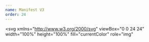 ```yaml
---
name: Manifest V3
order: 24
---
```


<svg
  xmlns="http://www.w3.org/2000/svg"
  viewBox="0 0 24 24"
  width="100%"
  height="100%"
  fill="currentColor"
  role="img"
>
  <path d="M2 20.889v-4.445h2.222a2.224 2.224 0 0 0 2.192-2.595A2.305 2.305 0 0 0 4.1 12H2V7.556a1.111 1.111 0 0 1 1.111-1.112h4.445V4.222a2.224 2.224 0 0 1 2.6-2.192A2.305 2.305 0 0 1 12 4.341v2.1h4.444a1.112 1.112 0 0 1 1.112 1.112V12h2.1a2.305 2.305 0 0 1 2.311 1.849 2.224 2.224 0 0 1-2.192 2.595h-2.219v4.445A1.111 1.111 0 0 1 16.444 22h-3.333v-2.222a2.224 2.224 0 0 0-2.6-2.192A2.305 2.305 0 0 0 8.667 19.9V22H3.111A1.11 1.11 0 0 1 2 20.889Z" />
</svg>
